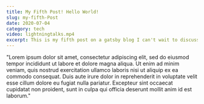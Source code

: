```yaml
---
title: My Fifth Post! Hello World!
slug: my-fifth-Post
date: 2020-07-04
category: tech
video: lightningtalks.mp4
excerpt: This is my fifth post on a gatsby blog I can't wait to discuss my upcoming projects
---
```


"Lorem ipsum dolor sit amet, consectetur adipiscing elit, sed do eiusmod tempor incididunt ut labore et dolore magna aliqua. Ut enim ad minim veniam, quis nostrud exercitation ullamco laboris nisi ut aliquip ex ea commodo consequat. Duis aute irure dolor in reprehenderit in voluptate velit esse cillum dolore eu fugiat nulla pariatur. Excepteur sint occaecat cupidatat non proident, sunt in culpa qui officia deserunt mollit anim id est laborum."